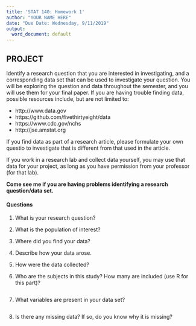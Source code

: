 ---
title: 'STAT 140: Homework 1'
author: "YOUR NAME HERE"
date: "Due Date: Wednesday, 9/11/2019"
output:
  word_document: default
---

## PROJECT

Identify a research question that you are interested in investigating, and a corresponding data set that can be used to investigate your question. You will be exploring the question and data throughout the semester, and you will use them for your final paper. If you are having trouble finding data, possible resources include, but are not limited to:

- http://www.data.gov
- https://github.com/fivethirtyeight/data
- https://www.cdc.gov/nchs
- http://jse.amstat.org

If you find data as part of a research article, please formulate your own questio to investigate that is different from that used in the article.

If you work in a research lab and collect data yourself, you may use that data for your project, as long as you have permission from your professor (for that lab). 

**Come see me if you are having problems identifying a research question/data set.**

#### Questions

1) What is your research question?

2) What is the population of interest?

3) Where did you find your data?

4) Describe how your data arose.

5) How were the data collected? 

6) Who are the subjects in this study? How many are included (use R for this part)?

```{r Q6}

```

7) What variables are present in your data set?

```{r Q7}

```

8) Is there any missing data? If so, do you know why it is missing?

```{r Q8}

```